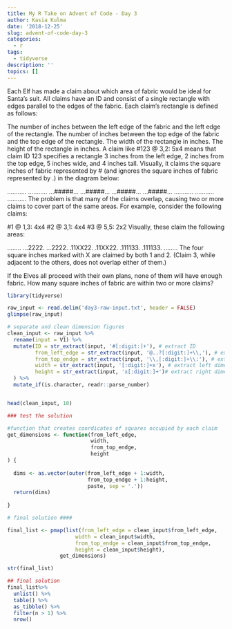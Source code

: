 ```yaml
---
title: My R Take on Advent of Code - Day 3
author: Kasia Kulma
date: '2018-12-25'
slug: advent-of-code-day-3
categories:
  - r
tags:
  - tidyverse
description: ''
topics: []
---
```


Each Elf has made a claim about which area of fabric would be ideal for Santa's suit. All claims have an ID and consist of a single rectangle with edges parallel to the edges of the fabric. Each claim's rectangle is defined as follows:

The number of inches between the left edge of the fabric and the left edge of the rectangle.
The number of inches between the top edge of the fabric and the top edge of the rectangle.
The width of the rectangle in inches.
The height of the rectangle in inches.
A claim like #123 @ 3,2: 5x4 means that claim ID 123 specifies a rectangle 3 inches from the left edge, 2 inches from the top edge, 5 inches wide, and 4 inches tall. Visually, it claims the square inches of fabric represented by # (and ignores the square inches of fabric represented by .) in the diagram below:

...........
...........
...#####...
...#####...
...#####...
...#####...
...........
...........
...........
The problem is that many of the claims overlap, causing two or more claims to cover part of the same areas. For example, consider the following claims:

#1 @ 1,3: 4x4
#2 @ 3,1: 4x4
#3 @ 5,5: 2x2
Visually, these claim the following areas:

........
...2222.
...2222.
.11XX22.
.11XX22.
.111133.
.111133.
........
The four square inches marked with X are claimed by both 1 and 2. (Claim 3, while adjacent to the others, does not overlap either of them.)

If the Elves all proceed with their own plans, none of them will have enough fabric. How many square inches of fabric are within two or more claims?

```r
library(tidyverse)
```

```r
raw_input <- read.delim('day3-raw-input.txt', header = FALSE)
glimpse(raw_input)
```



```r
# separate and clean dimension figures 
clean_input <- raw_input %>%
  rename(input = V1) %>% 
  mutate(ID = str_extract(input, '#[:digit:]+'), # extract ID 
         from_left_edge = str_extract(input, '@..?[:digit:]+\\,'), # extract right squares
         from_top_endge = str_extract(input, '\\,[:digit:]+\\:'), # extract top square
         width = str_extract(input, '[:digit:]+x'), # extract left dimension
         height = str_extract(input, 'x[:digit:]+')# extract right dimension
  ) %>% 
  mutate_if(is.character, readr::parse_number) 


head(clean_input, 10)
```



```r
### test the solution

#function that creates coordicates of squares occupied by each claim
get_dimensions <- function(from_left_edge,
                           width,
                           from_top_endge,
                           height
) {
  
  dims <- as.vector(outer(from_left_edge + 1:width,
                          from_top_endge + 1:height,
                          paste, sep = '.')) 
  return(dims)
  
}
```

```r
# final solution ####

final_list <- pmap(list(from_left_edge = clean_input$from_left_edge,
                      width = clean_input$width,
                      from_top_endge = clean_input$from_top_endge,
                      height = clean_input$height),
                 get_dimensions)

str(final_list)
```

```r
## final solution
final_list%>% 
  unlist() %>% 
  table() %>% 
  as_tibble() %>% 
  filter(n > 1) %>%  
  nrow() 
```

